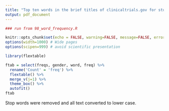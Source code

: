 ---
title: "Top ten words in the brief titles of clinicaltrials.gov for studies in women only and men only"
output: pdf_document
---
  
```{r, include=FALSE}
### run from 98_word_frequency.R

knitr::opts_chunk$set(echo = FALSE, warning=FALSE, message=FALSE, error=FALSE, comment='', dpi=400)
options(width=1000) # Wide pages
options(scipen=999) # avoid scientific presentation

library(flextable)
```


```{r}
ftab = select(freqs, gender, word, freq) %>%
  rename('Count' = 'freq') %>%
  flextable() %>%
  merge_v(j=1) %>%
  theme_box() %>%
  autofit()
ftab
```

Stop words were removed and all text converted to lower case.